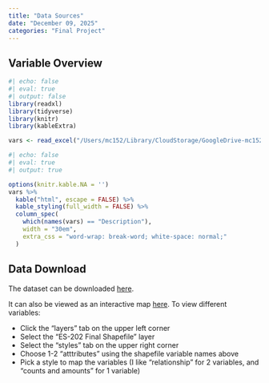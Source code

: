 ```yaml
---
title: "Data Sources"
date: "December 09, 2025"
categories: "Final Project"
---
```

## Variable Overview 
```r
#| echo: false
#| eval: true
#| output: false
library(readxl)
library(tidyverse)
library(knitr)
library(kableExtra)

vars <- read_excel("/Users/mc152/Library/CloudStorage/GoogleDrive-mc152@wellesley.edu/My Drive/Teaching/ES-202/Final_Dataset_variable_names.xlsx")
```

```r
#| echo: false
#| eval: true
#| output: true

options(knitr.kable.NA = '')
vars %>%
  kable("html", escape = FALSE) %>%
  kable_styling(full_width = FALSE) %>%
  column_spec(
    which(names(vars) == "Description"), 
    width = "30em", 
    extra_css = "word-wrap: break-word; white-space: normal;"
  )
```


## Data Download
The dataset can be downloaded [here](https://drive.google.com/drive/folders/1hZWFZCzqoeWvpHIh0ZIbBVR8hKqKJBfA). 

It can also be viewed as an interactive map [here](https://arcg.is/0CKCDb0). To view different variables: 

 - Click the "layers" tab on the upper left corner
 - Select the "ES-202 Final Shapefile" layer
 - Select the "styles" tab on the upper right corner
 - Choose 1-2 "atttributes" using the shapefile variable names above 
 - Pick a style to map the variables (I like "relationship" for 2 variables, and "counts and amounts" for 1 variable)

